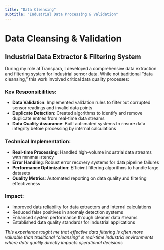```yaml
---
title: "Data Cleansing"
subtitle: "Industrial Data Processing & Validation"
---
```


# Data Cleansing & Validation

## Industrial Data Extractor & Filtering System

During my role at Transpara, I developed a comprehensive data extraction and filtering system for industrial sensor data. While not traditional "data cleansing," this work involved critical data quality processes:

### Key Responsibilities:
- **Data Validation**: Implemented validation rules to filter out corrupted sensor readings and invalid data points
- **Duplicate Detection**: Created algorithms to identify and remove duplicate entries from real-time data streams
- **Data Quality Assurance**: Built automated systems to ensure data integrity before processing by internal calculations

### Technical Implementation:
- **Real-time Processing**: Handled high-volume industrial data streams with minimal latency
- **Error Handling**: Robust error recovery systems for data pipeline failures
- **Performance Optimization**: Efficient filtering algorithms to handle large datasets
- **Quality Metrics**: Automated reporting on data quality and filtering effectiveness

### Impact:
- Improved data reliability for data extractors and internal calculations
- Reduced false positives in anomaly detection systems
- Enhanced system performance through cleaner data streams
- Established data quality standards for industrial applications

*This experience taught me that effective data filtering is often more valuable than traditional "cleansing" in real-time industrial environments where data quality directly impacts operational decisions.*
